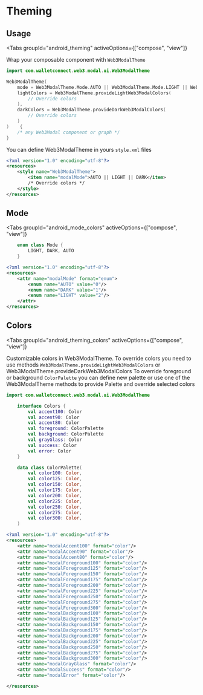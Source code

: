 # Theming

## Usage

<Tabs
    groupId="android_theming"
    activeOptions={["compose", "view"]}
>
<TabItem value="compose" label="Compose">

Wrap your composable component with `Web3ModalTheme`

```kotlin
import com.walletconnect.web3.modal.ui.Web3ModalTheme

Web3ModalTheme(
    mode = Web3ModalTheme.Mode.AUTO || Web3ModalTheme.Mode.LIGHT || Web3ModalTheme.Mode.DARK,
    lightColors = Web3ModalTheme.provideLightWeb3ModalColors(
        // Override colors
    ),
    darkColors = Web3ModalTheme.provideDarkWeb3ModalColors(
        // Override colors
    )
)    {
    /* any Web3Modal component or graph */
}

```
</TabItem>

<TabItem value="view" label="View">

You can define Web3ModalTheme in yours `style.xml` files

```xml
<?xml version="1.0" encoding="utf-8"?>
<resources>
    <style name="Web3ModalTheme">
        <item name="modalMode">AUTO || LIGHT || DARK</item>
        /* Override colors */
    </style>
</resources>
```
</TabItem>
</Tabs>

## Mode

<Tabs
    groupId="android_mode_colors"
    activeOptions={["compose", "view"]}
>
<TabItem value="compose" label="Compose">

```kotlin
    enum class Mode {
        LIGHT, DARK, AUTO
    }
```
</TabItem>

<TabItem value="view" label="View">

```xml
<?xml version="1.0" encoding="utf-8"?>
<resources>
    <attr name="modalMode" format="enum">
        <enum name="AUTO" value="0"/>
        <enum name="DARK" value="1"/>
        <enum name="LIGHT" value="2"/>
    </attr>
</resources>
```
</TabItem>
</Tabs>

## Colors

<Tabs
    groupId="android_theming_colors"
    activeOptions={["compose", "view"]}
>
<TabItem value="compose" label="Compose">

Customizable colors in Web3ModalTheme.
To override colors you need to use methods `Web3ModalTheme.provideLightWeb3ModalColors` or Web3ModalTheme.provideDarkWeb3ModalColors
To override foreground or background `ColorPalette` you can define new palette or use one of the Web3ModalTheme methods to provide Palette and override selected colors

```kotlin
import com.walletconnect.web3.modal.ui.Web3ModalTheme

    interface Colors {
        val accent100: Color
        val accent90: Color
        val accent80: Color
        val foreground: ColorPalette
        val background: ColorPalette
        val grayGlass: Color
        val success: Color
        val error: Color
    }

    data class ColorPalette(
        val color100: Color,
        val color125: Color,
        val color150: Color,
        val color175: Color,
        val color200: Color,
        val color225: Color,
        val color250: Color,
        val color275: Color,
        val color300: Color,
    )

```
</TabItem>

<TabItem value="view" label="View">

```xml
<?xml version="1.0" encoding="utf-8"?>
<resources>
    <attr name="modalAccent100" format="color"/>
    <attr name="modalAccent90" format="color"/>
    <attr name="modalAccent80" format="color"/>
    <attr name="modalForeground100" format="color"/>
    <attr name="modalForeground125" format="color"/>
    <attr name="modalForeground150" format="color"/>
    <attr name="modalForeground175" format="color"/>
    <attr name="modalForeground200" format="color"/>
    <attr name="modalForeground225" format="color"/>
    <attr name="modalForeground250" format="color"/>
    <attr name="modalForeground275" format="color"/>
    <attr name="modalForeground300" format="color"/>
    <attr name="modalBackground100" format="color"/>
    <attr name="modalBackground125" format="color"/>
    <attr name="modalBackground150" format="color"/>
    <attr name="modalBackground175" format="color"/>
    <attr name="modalBackground200" format="color"/>
    <attr name="modalBackground225" format="color"/>
    <attr name="modalBackground250" format="color"/>
    <attr name="modalBackground275" format="color"/>
    <attr name="modalBackground300" format="color"/>
    <attr name="modalGrayGlass" format="color"/>
    <attr name="modalSuccess" format="color"/>
    <attr name="modalError" format="color"/>

</resources>
```
</TabItem>
</Tabs>
